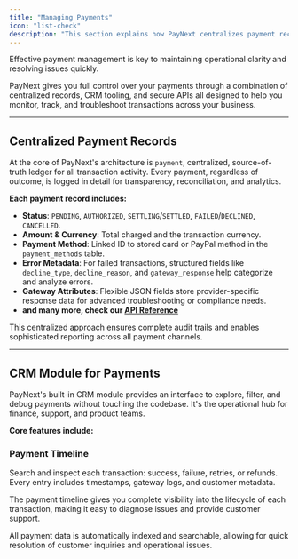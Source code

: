 ```yaml
---
title: "Managing Payments"
icon: "list-check"
description: "This section explains how PayNext centralizes payment records, provides a CRM module for payments, and offers a secure API for payment management."
---
```


Effective payment management is key to maintaining operational clarity and resolving issues quickly.

PayNext gives you full control over your payments through a combination of centralized records, CRM tooling, and secure APIs all designed to help you monitor, track, and troubleshoot transactions across your business.

---

## Centralized Payment Records

At the core of PayNext's architecture is `payment`, centralized, source-of-truth ledger for all transaction activity. Every payment, regardless of outcome, is logged in detail for transparency, reconciliation, and analytics.

**Each payment record includes:**

- **Status**: `PENDING`, `AUTHORIZED`, `SETTLING`/`SETTLED`, `FAILED`/`DECLINED`, `CANCELLED`.
- **Amount & Currency**: Total charged and the transaction currency.
- **Payment Method**: Linked ID to stored card or PayPal method in the `payment_methods` table.
- **Error Metadata**: For failed transactions, structured fields like `decline_type`, `decline_reason`, and `gateway_response` help categorize and analyze errors.
- **Gateway Attributes**: Flexible JSON fields store provider-specific response data for advanced troubleshooting or compliance needs.
- **and many more, check our [API Reference](/api-reference/introduction/getting-started)**

<Note>
This centralized approach ensures complete audit trails and enables sophisticated reporting across all payment channels.
</Note>

---

## CRM Module for Payments

PayNext's built-in CRM module provides an interface to explore, filter, and debug payments without touching the codebase. It's the operational hub for finance, support, and product teams.

**Core features include:**

### Payment Timeline

Search and inspect each transaction: success, failure, retries, or refunds. Every entry includes timestamps, gateway logs, and customer metadata.

<Tip>
The payment timeline gives you complete visibility into the lifecycle of each transaction, making it easy to diagnose issues and provide customer support.
</Tip>

All payment data is automatically indexed and searchable, allowing for quick resolution of customer inquiries and operational issues.